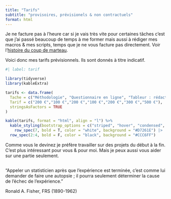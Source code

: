 ```yaml
---
title: "Tarifs"
subtitle: "provisoires, prévisionels & non contractuels"
format: html
---
```


Je ne facture pas à l'heure car si je vais très vite pour certaines tâches c'est que j'ai passé beaucoup de temps à me former mais aussi à rédiger mes macros & mes scripts, temps que je ne vous facture pas directement. Voir l'[histoire du coup de marteau](https://www.map-consult.com/fr/savoir-faire/le-coup-de-marteau.html).

Voici donc mes tarifs prévisionnels. Ils sont donnés à titre indicatif. 




```r
#| label: tarif

library(tidyverse)
library(kableExtra)

tarifs <- data.frame(
  Tache = c("Méthodologie", "Questionnaire en ligne", "Tableur : rédaction complète", "Tableur : correction", "Analyse statistique simple", "Analyse statistique complexe", "Travail complet"),
  Tarif = c("200 €","100 €","200 €","100 €","200 €","300 €","500 €"),
  stringsAsFactors = TRUE
)

kable(tarifs, format = "html", align = "l") %>%
  kable_styling(bootstrap_options = c("striped", "hover", "condensed", "responsive"), full_width = FALSE) |> 
    row_spec(7, bold = T, color = "white", background = "#D7261E") |> 
  row_spec(2:4, bold = F, color = "black", background = "#CCC6FF")
```


Comme vous le devinez je préfère travailler sur des projets du début à la fin. C'est plus intéressant pour vous & pour moi.  Mais je peux aussi vous aider sur une partie seulement.


::: {.callout-tip}
## 

"Appeler un statisticien après que l’expérience est terminée, c’est comme lui demander de faire une autopsie ; il pourra seulement déterminer la cause de l’échec de l’expérience."

Ronald A. Fisher, FRS (1890-1962)
:::
